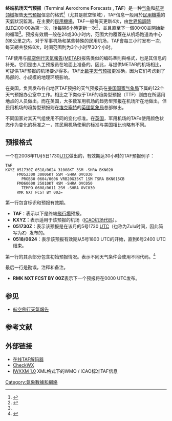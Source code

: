 
'''终端机场天气预报'''（'''T'''erminal '''A'''erodrome '''F'''orecasts , '''TAF'''）是一种[[气象学|气象]]和[[航空|航空领域]]报告[[天气预报|天气预报]]信息的格式<ref>{{Cite web |url=http://www.casa.gov.au/scripts/nc.dll?WCMS:PWA::pc=PC_93235#T |title=Australian Government Civil Aviation Authority |access-date=2021-01-15 |archive-date=2015-03-23 |archive-url=https://web.archive.org/web/20150323112556/http://casa.gov.au/scripts/nc.dll?WCMS:PWA::pc=PC_93235#T |dead-url=no }}</ref>（尤其是航空領域），TAF信息一般用於[[民用機場|民用機場]]的天氣狀況監測。在主要的[[民用機場|民用機場]]，TAF一般每天更新4次，由[[協調世界時|世界協調時(UTC)]]00:00為第一次，後每隔6小時更新一次<ref name="#1">{{Cite web|title=National Weather Service Instruction 10-813|url=https://www.nws.noaa.gov/directives/sym/pd01008013curr.pdf|access-date=2021-01-15|archive-date=2021-04-22|archive-url=https://web.archive.org/web/20210422085052/https://www.nws.noaa.gov/directives/sym/pd01008013curr.pdf|dead-url=no}}</ref>，並且直至下一個00:00並開始新的循環<ref name="#1"/>。预报有效期一般在24或30小时内，范围大约覆蓋在从机场跑道為中心的8公里之内。对于军事机场和某些特殊的民用机场，TAF會每三小时发布一次，每天總共發佈8次，时间范围則为3个小时至30个小时。

TAF使用与[[航空例行天氣報告|航空例行天氣報告(METAR)]]报告类似的编码準則與格式，也是其信息的补充。它们是由人工预报员在地面上准备的。因此，与提供METAR的机场相比，可提供TAF预报的机场要少得多。TAF比[[數值天氣預報|数字天气预报]]更准确，因为它们考虑到了局部的、小规模的地理环境影响。

在美国，负责发布各自地区TAF预报的天气预报员在[[国家气象局_(美国)|美国国家气象局]]下属的122个天气预报办公室中工作。相比之下类似于TAF的趋势型预报（TTF）则由在所适用地点的人员做出。而在英国，大多数军用机场的趋势型预报在机场所在地做出，但民用机场的趋势型预报则在[[埃克塞特|埃克塞特]]的[[英國氣象局|英國氣象局]]总部做出。

不同国家对其天气组使用不同的变化标准。在[[英国|英国]]，军用机场的TAFs使用颜色状态作为变化的标准之一，其民用机场使用的标准与美国相比也略有不同。

== 预报格式 ==
一个在2008年11月5日1730[[UTC|UTC]]做出的，有效期达30小时的TAF预报例子：<pre>TAF 
KXYZ 051730Z 0518/0624 31008KT 3SM -SHRA BKN020
     FM052300 30006KT 5SM -SHRA OVC030 
       PROB30 0604/0606 VRB20G35KT 1SM TSRA BKN015CB 
     FM060600 25010KT 4SM -SHRA OVC050
       TEMPO 0608/0611 2SM -SHRA OVC030  
     RMK NXT FCST BY 00Z=</pre>第一行包含标识和预报有效期。

* '''TAF'''：表示以下是终端[[飛行場|飛行場]]预报。
* '''KXYZ：'''表示适用于该预报的机场（[[國際民航組織機場代碼|ICAO机场代码]]）。
* '''051730Z'''：表示该预报是在该月的5号1730 [[协调世界时|UTC]]（也称为Zulu时间，因此简写为'''Z'''）发布的。
* '''0518/0624'''：表示该预报有效期从5号1800 UTC的开始，直到6号2400 UTC结束。

第一行的其余部分包含初始预报情况。表示不同天气条件会使用不同代码。<ref name="AWC-decoder">{{Cite web|title=TAF decoder|url=http://aviationweather.gov/static/help/taf-decode.php|publisher=NOAA's National Weather Service Aviation Weather Center|access-date=2021-01-15|archive-date=2008-12-10|archive-url=https://web.archive.org/web/20081210114659/http://aviationweather.gov/static/help/taf-decode.php|dead-url=no}}</ref>

最后一行是勘误，注释和备注。

* '''RMK NXT FCST BY 00Z'''表示下一个预报将在0000 UTC发布。

== 参见 ==

* [[航空例行天氣報告|航空例行天氣報告]]

== 参考文献 ==
{{Reflist}}

== 外部链接 ==

* [https://e6bx.com/taf-decoder/ 在线TAF解码器] {{Wayback|url=https://e6bx.com/taf-decoder/ |date=20201022205749 }}
* [http://www.checkwx.com CheckWX] {{Wayback|url=http://www.checkwx.com/ |date=20210128084629 }}
* [http://www.wmo.int/pages/prog/www/WIS/wiswiki/tiki-index.php?page=AvXML-1 IWXXM 1.0] XML格式下的WMO / ICAO标准TAF信息
[[Category:氣象數據和網絡|Category:氣象數據和網絡]]